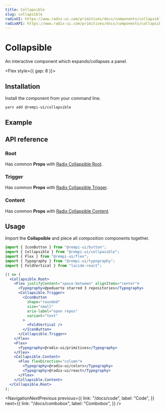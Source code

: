 ```yaml
---
title: Collapsible
slug: collapsible
radixUI: https://www.radix-ui.com/primitives/docs/components/collapsible
radixAPI: https://www.radix-ui.com/primitives/docs/components/collapsible#api-reference
---
```


# Collapsible

An interactive component which expands/collapses a panel.

<Flex style={{ gap: 8 }}>
  <RadixUI href="https://www.radix-ui.com/primitives/docs/components/collapsible" />
  <RadixAPI href="https://www.radix-ui.com/primitives/docs/components/collapsible#api-reference" />
</Flex>

## Installation

Install the component from your command line.

```bash
yarn add @rempi-ui/collapsible
```

## Example

<PreviewComponent name="collapsible" />

## API reference

### Root

Has common <strong>Props</strong> with [Radix Collapsible Root](https://www.radix-ui.com/primitives/docs/components/collapsible#root).

### Trigger

Has common <strong>Props</strong> with [Radix Collapsible Trigger](https://www.radix-ui.com/primitives/docs/components/collapsible#trigger).

### Content

Has common <strong>Props</strong> with [Radix Collapsible Content](https://www.radix-ui.com/primitives/docs/components/collapsible#content).

## Usage

Import the <strong>Collapsible</strong> and piece all composition components together.

```jsx
import { IconButton } from "@rempi-ui/button";
import { Collapsible } from "@rempi-ui/collpasible";
import { Flex } from "@rempi-ui/flex";
import { Typography } from "@rempi-ui/typography";
import { FoldVertical } from "lucide-react";

() => (
  <Collapsible.Root>
    <Flex justifyContent="space-between" alignItems="center">
      <Typography>@peduarte starred 3 repositories</Typography>
      <Collapsible.Trigger>
        <IconButton
          shape="rounded"
          size="small"
          aria-label="open repos"
          variant="text"
        >
          <FoldVertical />
        </IconButton>
      </Collapsible.Trigger>
    </Flex>
    <Flex>
      <Typography>@radix-ui/primitives</Typography>
    </Flex>
    <Collapsible.Content>
      <Flex flexDirection="column">
        <Typography>@radix-ui/colors</Typography>
        <Typography>@radix-ui/react</Typography>
      </Flex>
    </Collapsible.Content>
  </Collapsible.Root>
);
```

<NavigationNextPrevious
  previous={{
    link: "/docs/code",
    label: "Code",
  }}
  next={{
    link: "/docs/combobox",
    label: "Combobox",
  }}
/>
